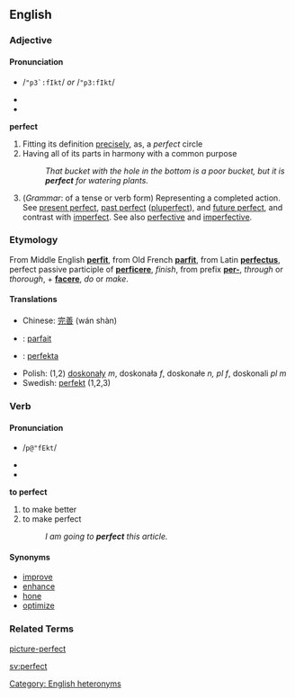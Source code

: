 ==English==

===Adjective===
====Pronunciation====
*{{SAMPA}} /<tt>"p3`:fIkt</tt>/ ''or'' /<tt>"p3:fIkt</tt>/
*{{IPA|/ˈpɝːfɪkt/ ''or'' /ˈpɜːfɪkt/ ''or'' /ˈpɝːfɛkt/}}
*{{audio|en-us-perfect-adj.ogg|Audio (US)}}

'''perfect'''
# Fitting its definition [[precise]]ly, as, a ''perfect'' circle
# Having all of its parts in harmony with a common purpose
#:''That bucket with the hole in the bottom is a poor bucket, but it is '''perfect''' for watering plants.''
# (''Grammar'': of a tense or verb form) Representing a completed action.  See [[present perfect]], [[past perfect]] ([[pluperfect]]), and [[future perfect]], and contrast with [[imperfect]].  See also [[perfective]] and [[imperfective]].

===Etymology===
From Middle English '''[[perfit]]''', from Old French '''[[parfit]]''', from Latin '''[[perfectus]]''', perfect passive participle of '''[[perficere]]''', ''finish'', from prefix '''[[per-]]''', ''through'' or ''thorough'', + '''[[facere]]''', ''do'' or ''make''.

====Translations====
*Chinese: [[完善]] (wán shàn)
* {{fr}} : [[parfait]]
* {{io}} : [[perfekta]]
*Polish: (1,2) [[doskonały]] ''m'', doskonała ''f'', doskonałe ''n, pl f'', doskonali ''pl m''
*Swedish: [[perfekt]] (1,2,3)

===Verb===
====Pronunciation====
*{{SAMPA}} /<tt>p@"fEkt</tt>/
*{{IPA|/pəˈfɛkt/ (RP) ''or'' /pɚˈfɛkt/ (''Canadian'')}}
*{{audio|en-us-perfect-verb.ogg|Audio (US)}}

'''to perfect'''
#to make better
#to make perfect
#:''I am going to '''perfect''' this article.''

====Synonyms====
*[[improve]]
*[[enhance]]
*[[hone]]
*[[optimize]]

===Related Terms===
[[picture-perfect]]

[[Category: English heteronyms]]

[[sv:perfect]]